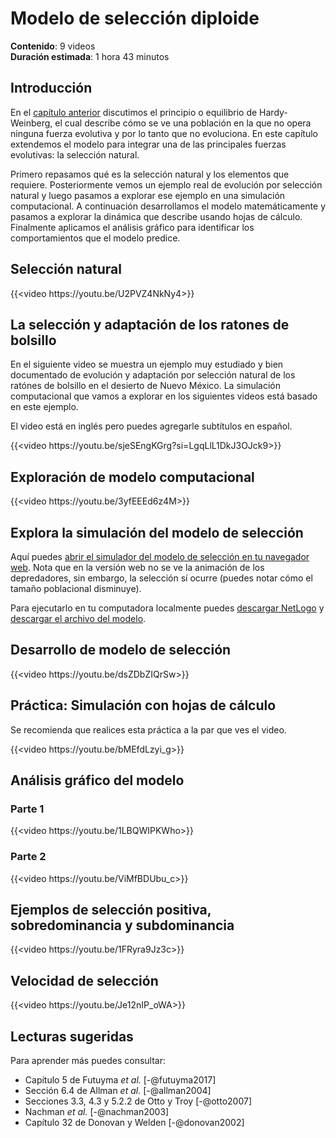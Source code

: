 # Modelo de selección diploide

::: {.callout-note appearance="minimal"} 
**Contenido**: 9 videos  
**Duración estimada**: 1 hora 43 minutos
:::

## Introducción

En el [capítulo anterior](./modelo_de_hardy_weinberg) discutimos el principio o equilibrio de Hardy-Weinberg, el cual describe cómo se ve una población en la que no opera ninguna fuerza evolutiva y por lo tanto que no evoluciona. En este capítulo extendemos el modelo para integrar una de las principales fuerzas evolutivas: la selección natural.

Primero repasamos qué es la selección natural y los elementos que requiere. Posteriormente vemos un ejemplo real de evolución por selección natural y luego pasamos a explorar ese ejemplo en una simulación computacional. A continuación desarrollamos el modelo matemáticamente y pasamos a explorar la dinámica que describe usando hojas de cálculo. Finalmente aplicamos el análisis gráfico para identificar los comportamientos que el modelo predice. 

## Selección natural

{{<video https://youtu.be/U2PVZ4NkNy4>}}

## La selección y adaptación de los ratones de bolsillo

En el siguiente video se muestra un ejemplo muy estudiado y bien documentado de evolución y adaptación por selección natural de los ratónes de bolsillo en el desierto de Nuevo México. La simulación computacional que vamos a explorar en los siguientes videos está basado en este ejemplo.

::: {.callout-tip}
El video está en inglés pero puedes agregarle subtítulos en español.
:::

{{<video https://youtu.be/sjeSEngKGrg?si=LgqLlL1DkJ3OJck9>}}

## Exploración de modelo computacional

{{<video https://youtu.be/3yfEEEd6z4M>}}

::: {.callout-note}
# Explora la simulación del modelo de selección

Aquí puedes [abrir el simulador del modelo de selección en tu navegador web](../sims/modelo_seleccion/modelo_de_seleccion.html). Nota que en la versión web no se ve la animación de los depredadores, sin embargo, la selección sí ocurre (puedes notar cómo el tamaño poblacional disminuye).

Para ejecutarlo en tu computadora localmente puedes [descargar NetLogo](https://ccl.northwestern.edu/netlogo/6.4.0/) y 
<a href="https://curso-modelos-biomatematicos-i.github.io/mbi/sims/modelo_seleccion/modelo_de_seleccion.nlogo" download>descargar el archivo del modelo</a>.
:::

## Desarrollo de modelo de selección

{{<video https://youtu.be/dsZDbZIQrSw>}}

## Práctica: Simulación con hojas de cálculo

::: {.callout-tip}
Se recomienda que realices esta práctica a la par que ves el video. 
:::

{{<video https://youtu.be/bMEfdLzyi_g>}}

## Análisis gráfico del modelo 

### Parte 1

{{<video https://youtu.be/1LBQWIPKWho>}}

### Parte 2

{{<video https://youtu.be/ViMfBDUbu_c>}}

## Ejemplos de selección positiva, sobredominancia y subdominancia

{{<video https://youtu.be/1FRyra9Jz3c>}}

## Velocidad de selección

{{<video https://youtu.be/Je12nIP_oWA>}}

## Lecturas sugeridas

Para aprender más puedes consultar:

- Capítulo 5 de Futuyma *et al.* [-@futuyma2017]
- Sección 6.4 de Allman *et al.* [-@allman2004]
- Secciones 3.3, 4.3 y 5.2.2 de Otto y Troy [-@otto2007]
- Nachman *et al.* [-@nachman2003]
- Capítulo 32 de Donovan y Welden [-@donovan2002]